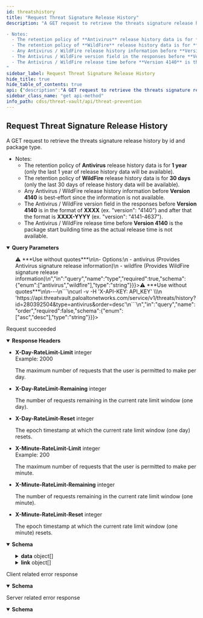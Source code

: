 ```yaml
---
id: threatshistory
title: "Request Threat Signature Release History"
description: "A GET request to retrieve the threats signature release history by id and package type.

- Notes:
  - The retention policy of **Antivirus** release history data is for **1 year** (only the last 1 year of release history data will be available).
  - The retention policy of **WildFire** release history data is for **30 days** (only the last 30 days of release history data will be available).
  - Any Antivirus / WildFire release history information before **Version 4140** is best-effort since the information is not available.
  - The Antivirus / WildFire version field in the responses before **Version 4140** is in the format of **XXXX** (ex. 'version': '4140') and after that the format is **XXXX-YYYY** (ex. 'version': '4141-4637').
  - The Antivirus / WildFire release time before **Version 4140** is the package start building time as the actual release time is not available.
"
sidebar_label: Request Threat Signature Release History
hide_title: true
hide_table_of_contents: true
api: {"description":"A GET request to retrieve the threats signature release history by id and package type.\n\n- Notes:\n  - The retention policy of **Antivirus** release history data is for **1 year** (only the last 1 year of release history data will be available).\n  - The retention policy of **WildFire** release history data is for **30 days** (only the last 30 days of release history data will be available).\n  - Any Antivirus / WildFire release history information before **Version 4140** is best-effort since the information is not available.\n  - The Antivirus / WildFire version field in the responses before **Version 4140** is in the format of **XXXX** (ex. \"version\": \"4140\") and after that the format is **XXXX-YYYY** (ex. \"version\": \"4141-4637\").\n  - The Antivirus / WildFire release time before **Version 4140** is the package start building time as the actual release time is not available.\n","operationId":"threatshistory","parameters":[{"description":"Provides the threat signature metadata based on the threat type.\n>⚠️ ***Use without quotes***\n\n- Options:\n  - antivirus (Provides Antivirus signature release information)\n  - wildfire (Provides WildFire signature release information)\n","in":"query","name":"type","required":true,"schema":{"enum":["antivirus","wildfire"],"type":"string"}},{"description":"Provides the threat signature release history by matching the signature id in the releases.\n\n---\n```\ncurl -v -H 'X-API-KEY: API_KEY' \\\n  'https://api.threatvault.paloaltonetworks.com/service/v1/threats/history?id=280392504&type=antivirus'\n```\n","in":"query","name":"id","required":true,"schema":{"type":"string"}},{"description":"The maximum number of results to return in each page.\n\n---\n```\ncurl -v -H 'X-API-KEY: API_KEY' \\\n  'https://api.threatvault.paloaltonetworks.com/service/v1/threats/history?id=280392504&type=antivirus&limit=3'\n```\n","in":"query","name":"limit","required":false,"schema":{"type":"string"}},{"description":"The starting position of the query in relation to the complete set of the unpaginated results.\n\n---\n```\ncurl -v -H 'X-API-KEY: API_KEY' \\\n  'https://api.threatvault.paloaltonetworks.com/service/v1/threats/history?id=280392504&type=antivirus&limit=3&offset=3'\n```\n","in":"query","name":"offset","required":false,"schema":{"type":"string"}},{"description":"The order in which the results to be returned.\n>⚠️ ***Use without quotes***\n\n---\n```\ncurl -v -H 'X-API-KEY: API_KEY' \\\n  'https://api.threatvault.paloaltonetworks.com/service/v1/threats/history?id=280392504&type=antivirus&order=desc'\n```\n","in":"query","name":"order","required":false,"schema":{"enum":["asc","desc"],"type":"string"}}],"responses":{"200":{"content":{"application/json":{"schema":{"properties":{"count":{"description":"The total number of entries found.","example":3,"type":"integer"},"data":{"description":"The data of the response.\n","items":{"type":"object","properties":{"version":{"type":"string","description":"The version of the release.","example":"4020-4531"},"build_time":{"type":"string","description":"The time when the package was built.","example":"2022-03-12T22:23:38Z"},"release_time":{"type":"string","description":"The time when the package was released externally.","example":"2022-03-13T03:02:24Z"}}},"type":"array"},"link":{"description":"The pagination information of the results.","items":{"type":"object","properties":{"next":{"type":"string","description":"The URL of previous page with results."},"previous":{"type":"string","description":"The URL of next page with results."}}},"type":"array"},"message":{"description":"Generic response message.","example":"Successful","type":"string"},"success":{"description":"The response status.","example":true,"type":"boolean"}},"type":"object"}}},"description":"Request succeeded","headers":{"X-Day-RateLimit-Limit":{"description":"The maximum number of requests that the user is permitted to make per day.","example":2000,"schema":{"type":"integer"}},"X-Day-RateLimit-Remaining":{"description":"The number of requests remaining in the current rate limit window (one day).","schema":{"type":"integer"}},"X-Day-RateLimit-Reset":{"description":"The epoch timestamp at which the current rate limit window (one day) resets.","schema":{"type":"integer"}},"X-Minute-RateLimit-Limit":{"description":"The maximum number of requests that the user is permitted to make per minute.","example":200,"schema":{"type":"integer"}},"X-Minute-RateLimit-Remaining":{"description":"The number of requests remaining in the current rate limit window (one minute).","schema":{"type":"integer"}},"X-Minute-RateLimit-Reset":{"description":"The epoch timestamp at which the current rate limit window (one minute) resets.","schema":{"type":"integer"}}}},"4XX":{"content":{"application/json":{"schema":{"properties":{"message":{"description":"Generic response message.","example":"Error message.","type":"string"},"success":{"description":"The response status.","example":false,"type":"boolean"}},"type":"object"}}},"description":"Client related error response"},"5XX":{"content":{"application/json":{"schema":{"properties":{"message":{"description":"Generic response message.","example":"Error message.","type":"string"},"success":{"description":"The response status.","example":false,"type":"boolean"}},"type":"object"}}},"description":"Server related error response"}},"security":[{"X-API-KEY":[]}],"tags":["Threat Prevention"],"method":"get","path":"/threats/history","servers":[{"url":"https://api.threatvault.paloaltonetworks.com/service/v1"}],"info":{"contact":{},"description":"\n\nThe Threat Prevention API endpoints are available to customers with an active Threat Prevention or Advanced Threat Prevention subscription.\n\nList of Threat Prevention API endpoints:\n1. Link to [Request Content Release Notes](/cdss/threat-vault/api/releasenotes)\n2. Link to [Request Threat Metadata](/cdss/threat-vault/api/threats)\n3. Link to [Request Threat Signature Metadata in Batch Mode](/cdss/threat-vault/api/threatsbatch)\n4. Link to [Request Threat Signature Release History](/cdss/threat-vault/api/threatshistory)\n","title":"Threat Prevention","version":"1.0"},"postman":{"name":"Request Threat Signature Release History","description":{"content":"A GET request to retrieve the threats signature release history by id and package type.\n\n- Notes:\n  - The retention policy of **Antivirus** release history data is for **1 year** (only the last 1 year of release history data will be available).\n  - The retention policy of **WildFire** release history data is for **30 days** (only the last 30 days of release history data will be available).\n  - Any Antivirus / WildFire release history information before **Version 4140** is best-effort since the information is not available.\n  - The Antivirus / WildFire version field in the responses before **Version 4140** is in the format of **XXXX** (ex. \"version\": \"4140\") and after that the format is **XXXX-YYYY** (ex. \"version\": \"4141-4637\").\n  - The Antivirus / WildFire release time before **Version 4140** is the package start building time as the actual release time is not available.\n","type":"text/plain"},"url":{"path":["threats","history"],"host":["{{baseUrl}}"],"query":[{"disabled":false,"description":{"content":"(Required) Provides the threat signature metadata based on the threat type.\n>⚠️ ***Use without quotes***\n\n- Options:\n  - antivirus (Provides Antivirus signature release information)\n  - wildfire (Provides WildFire signature release information)\n","type":"text/plain"},"key":"type","value":""},{"disabled":false,"description":{"content":"(Required) Provides the threat signature release history by matching the signature id in the releases.\n\n---\n```\ncurl -v -H 'X-API-KEY: API_KEY' \\\n  'https://api.threatvault.paloaltonetworks.com/service/v1/threats/history?id=280392504&type=antivirus'\n```\n","type":"text/plain"},"key":"id","value":""},{"disabled":false,"description":{"content":"The maximum number of results to return in each page.\n\n---\n```\ncurl -v -H 'X-API-KEY: API_KEY' \\\n  'https://api.threatvault.paloaltonetworks.com/service/v1/threats/history?id=280392504&type=antivirus&limit=3'\n```\n","type":"text/plain"},"key":"limit","value":""},{"disabled":false,"description":{"content":"The starting position of the query in relation to the complete set of the unpaginated results.\n\n---\n```\ncurl -v -H 'X-API-KEY: API_KEY' \\\n  'https://api.threatvault.paloaltonetworks.com/service/v1/threats/history?id=280392504&type=antivirus&limit=3&offset=3'\n```\n","type":"text/plain"},"key":"offset","value":""},{"disabled":false,"description":{"content":"The order in which the results to be returned.\n>⚠️ ***Use without quotes***\n\n---\n```\ncurl -v -H 'X-API-KEY: API_KEY' \\\n  'https://api.threatvault.paloaltonetworks.com/service/v1/threats/history?id=280392504&type=antivirus&order=desc'\n```\n","type":"text/plain"},"key":"order","value":""}],"variable":[]},"header":[{"key":"Accept","value":"application/json"}],"method":"GET"}}
sidebar_class_name: "get api-method"
info_path: cdss/threat-vault/api/threat-prevention
---
```



## Request Threat Signature Release History



A GET request to retrieve the threats signature release history by id and package type.

- Notes:
  - The retention policy of **Antivirus** release history data is for **1 year** (only the last 1 year of release history data will be available).
  - The retention policy of **WildFire** release history data is for **30 days** (only the last 30 days of release history data will be available).
  - Any Antivirus / WildFire release history information before **Version 4140** is best-effort since the information is not available.
  - The Antivirus / WildFire version field in the responses before **Version 4140** is in the format of **XXXX** (ex. &quot;version&quot;: &quot;4140&quot;) and after that the format is **XXXX-YYYY** (ex. &quot;version&quot;: &quot;4141-4637&quot;).
  - The Antivirus / WildFire release time before **Version 4140** is the package start building time as the actual release time is not available.


<details style={{"marginBottom":"1rem"}} data-collapsed={false} open={true}><summary style={{}}><strong>Query Parameters</strong></summary><div><ul><ParamsItem className={"paramsItem"} param={{"description":"Provides the threat signature metadata based on the threat type.\n>⚠️ ***Use without quotes***\n\n- Options:\n  - antivirus (Provides Antivirus signature release information)\n  - wildfire (Provides WildFire signature release information)\n","in":"query","name":"type","required":true,"schema":{"enum":["antivirus","wildfire"],"type":"string"}}}></ParamsItem><ParamsItem className={"paramsItem"} param={{"description":"Provides the threat signature release history by matching the signature id in the releases.\n\n---\n```\ncurl -v -H 'X-API-KEY: API_KEY' \\\n  'https://api.threatvault.paloaltonetworks.com/service/v1/threats/history?id=280392504&type=antivirus'\n```\n","in":"query","name":"id","required":true,"schema":{"type":"string"}}}></ParamsItem><ParamsItem className={"paramsItem"} param={{"description":"The maximum number of results to return in each page.\n\n---\n```\ncurl -v -H 'X-API-KEY: API_KEY' \\\n  'https://api.threatvault.paloaltonetworks.com/service/v1/threats/history?id=280392504&type=antivirus&limit=3'\n```\n","in":"query","name":"limit","required":false,"schema":{"type":"string"}}}></ParamsItem><ParamsItem className={"paramsItem"} param={{"description":"The starting position of the query in relation to the complete set of the unpaginated results.\n\n---\n```\ncurl -v -H 'X-API-KEY: API_KEY' \\\n  'https://api.threatvault.paloaltonetworks.com/service/v1/threats/history?id=280392504&type=antivirus&limit=3&offset=3'\n```\n","in":"query","name":"offset","required":false,"schema":{"type":"string"}}}></ParamsItem><ParamsItem className={"paramsItem"} param={{"description":"The order in which the results to be returned.\n>⚠️ ***Use without quotes***\n\n---\n```\ncurl -v -H 'X-API-KEY: API_KEY' \\\n  'https://api.threatvault.paloaltonetworks.com/service/v1/threats/history?id=280392504&type=antivirus&order=desc'\n```\n","in":"query","name":"order","required":false,"schema":{"enum":["asc","desc"],"type":"string"}}}></ParamsItem></ul></div></details><div><ApiTabs><TabItem label={"200"} value={"200"}><div>

Request succeeded

</div><details style={{"textAlign":"left","marginBottom":"1rem"}} data-collaposed={true} open={false}><summary style={{}}><strong>Response Headers</strong></summary><ul style={{"marginLeft":"1rem"}}><li className={"schemaItem"}><summary style={{}}><strong>X-Day-RateLimit-Limit</strong><span style={{"opacity":"0.6"}}> integer</span></summary><div><div style={{"marginTop":".5rem","marginBottom":".5rem"}}>Example: 2000

The maximum number of requests that the user is permitted to make per day.

</div></div></li><li className={"schemaItem"}><summary style={{}}><strong>X-Day-RateLimit-Remaining</strong><span style={{"opacity":"0.6"}}> integer</span></summary><div><div style={{"marginTop":".5rem","marginBottom":".5rem"}}>

The number of requests remaining in the current rate limit window (one day).

</div></div></li><li className={"schemaItem"}><summary style={{}}><strong>X-Day-RateLimit-Reset</strong><span style={{"opacity":"0.6"}}> integer</span></summary><div><div style={{"marginTop":".5rem","marginBottom":".5rem"}}>

The epoch timestamp at which the current rate limit window (one day) resets.

</div></div></li><li className={"schemaItem"}><summary style={{}}><strong>X-Minute-RateLimit-Limit</strong><span style={{"opacity":"0.6"}}> integer</span></summary><div><div style={{"marginTop":".5rem","marginBottom":".5rem"}}>Example: 200

The maximum number of requests that the user is permitted to make per minute.

</div></div></li><li className={"schemaItem"}><summary style={{}}><strong>X-Minute-RateLimit-Remaining</strong><span style={{"opacity":"0.6"}}> integer</span></summary><div><div style={{"marginTop":".5rem","marginBottom":".5rem"}}>

The number of requests remaining in the current rate limit window (one minute).

</div></div></li><li className={"schemaItem"}><summary style={{}}><strong>X-Minute-RateLimit-Reset</strong><span style={{"opacity":"0.6"}}> integer</span></summary><div><div style={{"marginTop":".5rem","marginBottom":".5rem"}}>

The epoch timestamp at which the current rate limit window (one minute) resets.

</div></div></li></ul></details><div><MimeTabs groupId={"mime-type"}><TabItem label={"application/json"} value={"application/json"}><SchemaTabs groupId={"schema-tabs"}><TabItem label={"Schema"} value={"Schema"}><details style={{}} data-collapsed={false} open={true}><summary style={{"textAlign":"left"}}><strong>Schema</strong></summary><div style={{"textAlign":"left","marginLeft":"1rem"}}></div><ul style={{"marginLeft":"1rem"}}><SchemaItem collapsible={false} name={"count"} required={false} schemaDescription={"The total number of entries found."} schemaName={"integer"} qualifierMessage={undefined} defaultValue={undefined}></SchemaItem><SchemaItem collapsible={true} className={"schemaItem"}><details style={{}}><summary style={{}}><strong>data</strong><span style={{"opacity":"0.6"}}> object[]</span></summary><div style={{"marginLeft":"1rem"}}><div style={{"marginTop":".5rem","marginBottom":".5rem"}}>

The data of the response.


</div><SchemaItem collapsible={false} name={"version"} required={false} schemaDescription={"The version of the release."} schemaName={"string"} qualifierMessage={undefined} defaultValue={undefined}></SchemaItem><SchemaItem collapsible={false} name={"build_time"} required={false} schemaDescription={"The time when the package was built."} schemaName={"string"} qualifierMessage={undefined} defaultValue={undefined}></SchemaItem><SchemaItem collapsible={false} name={"release_time"} required={false} schemaDescription={"The time when the package was released externally."} schemaName={"string"} qualifierMessage={undefined} defaultValue={undefined}></SchemaItem></div></details></SchemaItem><SchemaItem collapsible={true} className={"schemaItem"}><details style={{}}><summary style={{}}><strong>link</strong><span style={{"opacity":"0.6"}}> object[]</span></summary><div style={{"marginLeft":"1rem"}}><div style={{"marginTop":".5rem","marginBottom":".5rem"}}>

The pagination information of the results.

</div><SchemaItem collapsible={false} name={"next"} required={false} schemaDescription={"The URL of previous page with results."} schemaName={"string"} qualifierMessage={undefined} defaultValue={undefined}></SchemaItem><SchemaItem collapsible={false} name={"previous"} required={false} schemaDescription={"The URL of next page with results."} schemaName={"string"} qualifierMessage={undefined} defaultValue={undefined}></SchemaItem></div></details></SchemaItem><SchemaItem collapsible={false} name={"message"} required={false} schemaDescription={"Generic response message."} schemaName={"string"} qualifierMessage={undefined} defaultValue={undefined}></SchemaItem><SchemaItem collapsible={false} name={"success"} required={false} schemaDescription={"The response status."} schemaName={"boolean"} qualifierMessage={undefined} defaultValue={undefined}></SchemaItem></ul></details></TabItem><TabItem label={"Example (from schema)"} value={"Example (from schema)"}><ResponseSamples responseExample={"{\n  \"count\": 0,\n  \"data\": [\n    {\n      \"version\": \"string\",\n      \"build_time\": \"string\",\n      \"release_time\": \"string\"\n    }\n  ],\n  \"link\": [\n    {\n      \"next\": \"string\",\n      \"previous\": \"string\"\n    }\n  ],\n  \"message\": \"string\",\n  \"success\": true\n}"} language={"json"}></ResponseSamples></TabItem></SchemaTabs></TabItem></MimeTabs></div></TabItem><TabItem label={"4XX"} value={"4XX"}><div>

Client related error response

</div><div><MimeTabs groupId={"mime-type"}><TabItem label={"application/json"} value={"application/json"}><SchemaTabs groupId={"schema-tabs"}><TabItem label={"Schema"} value={"Schema"}><details style={{}} data-collapsed={false} open={true}><summary style={{"textAlign":"left"}}><strong>Schema</strong></summary><div style={{"textAlign":"left","marginLeft":"1rem"}}></div><ul style={{"marginLeft":"1rem"}}><SchemaItem collapsible={false} name={"message"} required={false} schemaDescription={"Generic response message."} schemaName={"string"} qualifierMessage={undefined} defaultValue={undefined}></SchemaItem><SchemaItem collapsible={false} name={"success"} required={false} schemaDescription={"The response status."} schemaName={"boolean"} qualifierMessage={undefined} defaultValue={undefined}></SchemaItem></ul></details></TabItem><TabItem label={"Example (from schema)"} value={"Example (from schema)"}><ResponseSamples responseExample={"{\n  \"message\": \"string\",\n  \"success\": true\n}"} language={"json"}></ResponseSamples></TabItem></SchemaTabs></TabItem></MimeTabs></div></TabItem><TabItem label={"5XX"} value={"5XX"}><div>

Server related error response

</div><div><MimeTabs groupId={"mime-type"}><TabItem label={"application/json"} value={"application/json"}><SchemaTabs groupId={"schema-tabs"}><TabItem label={"Schema"} value={"Schema"}><details style={{}} data-collapsed={false} open={true}><summary style={{"textAlign":"left"}}><strong>Schema</strong></summary><div style={{"textAlign":"left","marginLeft":"1rem"}}></div><ul style={{"marginLeft":"1rem"}}><SchemaItem collapsible={false} name={"message"} required={false} schemaDescription={"Generic response message."} schemaName={"string"} qualifierMessage={undefined} defaultValue={undefined}></SchemaItem><SchemaItem collapsible={false} name={"success"} required={false} schemaDescription={"The response status."} schemaName={"boolean"} qualifierMessage={undefined} defaultValue={undefined}></SchemaItem></ul></details></TabItem><TabItem label={"Example (from schema)"} value={"Example (from schema)"}><ResponseSamples responseExample={"{\n  \"message\": \"string\",\n  \"success\": true\n}"} language={"json"}></ResponseSamples></TabItem></SchemaTabs></TabItem></MimeTabs></div></TabItem></ApiTabs></div>
      